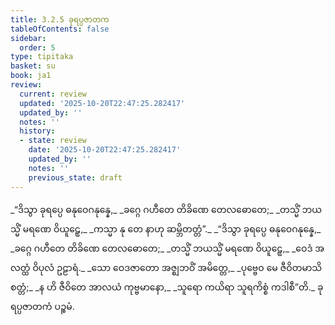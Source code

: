 ```yaml
---
title: 3.2.5 ခုရပ္ပဇာတက
tableOfContents: false
sidebar:
  order: 5
type: tipitaka
basket: su
book: ja1
review:
  current: review
  updated: '2025-10-20T22:47:25.282417'
  updated_by: ''
  notes: ''
  history:
  - state: review
    date: '2025-10-20T22:47:25.282417'
    updated_by: ''
    notes: ''
    previous_state: draft
---
```



<DynamicBreadcrumb />


<ReviewStatus review={frontmatter.review} showDetails={true} />

<HypothesisAnnotation frontmatter={frontmatter} />

<Division number="43" book="ja1" e="ch" v="22" p="77">

<Paragraph number="728" type="verses" book="ja1">
_“ဒိသွာ ခုရပ္ပေ ဓနုဝေဂနုန္နေ,_  
_ခဂ္ဂေ ဂဟီတေ တိခိဏေ တေလဓောတေ;_  
_တသ္မိံ ဘယသ္မိံ မရဏေ ဝိယူဠှေ,_  
_ကသ္မာ နု တေ နာဟု ဆမ္ဘိတတ္တံ”._  

</Paragraph>

</Division>
<Division number="44" book="ja1" e="ch" v="22" p="77">

<Paragraph number="729" type="verses" book="ja1">
_“ဒိသွာ ခုရပ္ပေ ဓနုဝေဂနုန္နေ,_  
_ခဂ္ဂေ ဂဟီတေ တိခိဏေ တေလဓောတေ;_  
_တသ္မိံ ဘယသ္မိံ မရဏေ ဝိယူဠှေ,_  
_ဝေဒံ အလတ္ထံ ဝိပုလံ ဥဠာရံ._  

</Paragraph>

</Division>
<Division number="45" book="ja1" e="ch" v="22" p="77">

<Paragraph number="730" type="verses" book="ja1">
_သော ဝေဒဇာတော အဇ္ဈဘဝိံ အမိတ္တေ,_  
_ပုဗ္ဗေဝ မေ ဇီဝိတမာသိ စတ္တံ;_  
_န ဟိ ဇီဝိတေ အာလယံ ကုဗ္ဗမာနော,_  
_သူရော ကယိရာ သူရကိစ္စံ ကဒါစီ”တိ._  


</Paragraph>
</Division>

<Paragraph number="731" type="center" book="ja1">
ခုရပ္ပဇာတကံ ပဉ္စမံ.
</Paragraph>